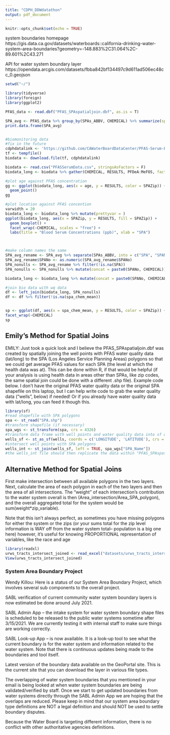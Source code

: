 ```yaml
---
title: "CDPH_DDWdatathon"
output: pdf_document
---
```


```r
knitr::opts_chunk$set(echo = TRUE)
```

system boundaries homepage
https://gis.data.ca.gov/datasets/waterboards::california-drinking-water-system-area-boundaries?geometry=-148.883%2C31.064%2C-89.601%2C43.271

API for water system boundary layer
https://opendata.arcgis.com/datasets/fbba842bf134497c9d611ad506ec48cc_0.geojson

```r
setwd("~/")

library(tidyverse)
library(foreign)
library(ggplot2)

PFAS_data <- read.dbf("PFAS_SPAspatialjoin.dbf", as.is = T)

SPA_avg <- PFAS_data %>% group_by(SPAs_ABBV, CHEMICAL) %>% summarize(spa_chem_mean = mean(RESULTS, na.rm = T))
print.data.frame(SPA_avg)


#biomonitoring data
#fix in the future
cdphdatalink <- 'https://github.com/CAWaterBoardDataCenter/PFAS-Serum-Biomonitoring-/blob/master/PFASSerumData.csv'
tf <- tempfile()
biodata <- download.file(tf, cdphdatalink)

biodata <- read.csv("PFASSerumData.csv", stringsAsFactors = F)
biodata_long <- biodata %>% gather(CHEMICAL, RESULTS, PFDeA:MeFOS, factor_key = F)

#plot age against PFAS concentration
gg <- ggplot(biodata_long, aes(x = age, y = RESULTS, color = SPAZip)) +
  geom_point()
gg

#plot location against PFAS concention
varwidth = 20
biodata_long <- biodata_long %>% mutate(prettyvar = )
ggplot(biodata_long, aes(x = SPAZip, y = RESULTS, fill = SPAZip)) +
  geom_boxplot() +
  facet_wrap(~CHEMICAL, scales = "free") +
  labs(title = "Blood Serum Concentrations (ppb)", xlab = "SPA")



#make column names the same  
SPA_avg_rename <- SPA_avg %>% separate(SPAs_ABBV, into = c("SPA", "SPANo"), sep = " ")
SPA_avg_rename$SPANo <- as.numeric(SPA_avg_rename$SPANo)
SPA_nonulls <- SPA_avg_rename %>% filter(!is.na(SPA))
SPA_nonulls <- SPA_nonulls %>% mutate(concat = paste0(SPANo, CHEMICAL))

biodata_long <- biodata_long %>% mutate(concat = paste0(SPANo, CHEMICAL))

#join bio data with wq data
df <- left_join(biodata_long, SPA_nonulls)
df <- df %>% filter(!is.na(spa_chem_mean))


sp <- ggplot(df, aes(x = spa_chem_mean, y = RESULTS, color = SPAZip)) + geom_point() +
facet_wrap(~CHEMICAL)
sp
```

## Emily's Method for Spatial Joins
EMILY: Just took a quick look and I believe the PFAS_SPAspatialjoin.dbf was created by spatially joining the well points with PFAS water quality data (lat/long) to the SPA (Los Angeles Service Planning Areas) polygons so that we could get average PFAS values for each SPA (the level at which the health data was at). This can be done within R, if that would be helpful (if your analysis is using health data in areas other than SPAs, like zip codes, the same spatial join could be done with a different .shp file). Example code below. I don't have the original PFAS water quality data or the original SPA shapefile on this laptop, but I can help write code to grab the water quality data ("wells", below) if needed! Or if you already have water quality data with lat/long, you can feed it though this.

```r
library(sf)
#read shapefile with SPA polygons
spa <- st_read("SPA.shp")
#transform shapefile (if necessary)
spa_wgs <- st_transform(spa, crs = 4326)
#transform data frame with well points and water quality data into sf object
wells_sf <- st_as_sf(wells, coords = c('LONGITUDE', 'LATITUDE'), crs = 4326)
#intersect well points with SPA polygons
wells_int <- st_join(wells_sf, left = TRUE, spa_wgs["SPA_Name"])
#the wells_int file should then replicate the data within "PFAS_SPAspatialjoin.dbf"
```


## Alternative Method for Spatial Joins

First make intersection between all available polygons in the two layers. Next, calculate the area of each polygon in each of the two layers and then the area of all intersections. The "weight" of each intersection's contribution to the water system overall is then (Area_intersection/Area_SPA_polygon), and the overall aggregated total for the system would be sum(weight*zip_variable).

Note that this isn't always perfect, as sometimes you have missing polygons for either the system or the zips (or your sums total for the zip level information is WAY off from the water system total-- population is a big one here) however, it's useful for knowing PROPORTIONAL representation of variables, like the race and age


```r
library(readxl)
urws_tracts_intersect_joined <- read_excel("datasets/urws_tracts_intersect_joined.xlsx")
View(urws_tracts_intersect_joined)
```

### System Area Boundary Project
Wendy Killou:
Here is a status of our System Area Boundary Project, which involves several sub components to the overall project.

SABL verification of current community water system boundary layers is now estimated be done around July 2021.

SABL Admin App – the intake system for water system boundary shape files is scheduled to be released to the public water systems sometime after 3/15/2021.  We are currently testing it with internal staff to make sure things are working correctly.

SABL Look-up App – is now available.  It is a look-up tool to see what the current boundary is for the water system and information related to the water system.  Note that there is continuous updates being made to the boundaries and tool itself.

Latest version of the boundary data available on the GeoPortal site.  This is the current site that you can download the layer in various file types.

The overlapping of water system boundaries that you mentioned in your email is being looked at when water system boundaries are being validated/verified by staff.  Once we start to get updated boundaries from water systems directly through the SABL Admin App we are hoping that the overlaps are reduced.  Please keep in mind that our system area boundary type definitions are NOT a legal definition and should NOT be used to settle boundary disputes.

Because the Water Board is targeting different information, there is no conflict with other authoritative agencies definitions.
